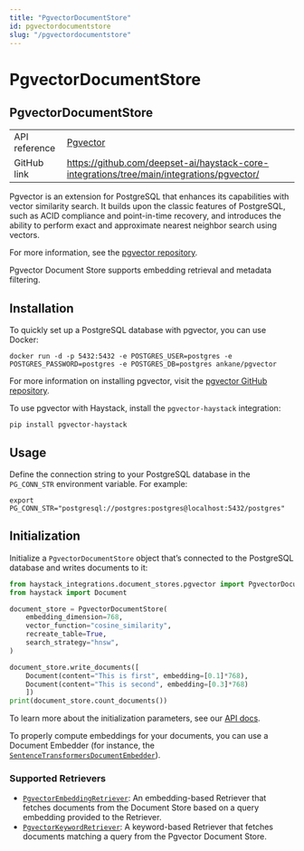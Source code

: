 ```yaml
---
title: "PgvectorDocumentStore"
id: pgvectordocumentstore
slug: "/pgvectordocumentstore"
---
```


# PgvectorDocumentStore

## PgvectorDocumentStore

|  |  |
| --- | --- |
| API reference | [Pgvector](/reference/integrations-pgvector)                                                       |
| GitHub link   | https://github.com/deepset-ai/haystack-core-integrations/tree/main/integrations/pgvector/ |

Pgvector is an extension for PostgreSQL that enhances its capabilities with vector similarity search. It builds upon the classic features of PostgreSQL, such as ACID compliance and point-in-time recovery, and introduces the ability to perform exact and approximate nearest neighbor search using vectors.

For more information, see the [pgvector repository](https://github.com/pgvector/pgvector).

Pgvector Document Store supports embedding retrieval and metadata filtering.

## Installation

To quickly set up a PostgreSQL database with pgvector, you can use Docker:

```shell
docker run -d -p 5432:5432 -e POSTGRES_USER=postgres -e POSTGRES_PASSWORD=postgres -e POSTGRES_DB=postgres ankane/pgvector
```

For more information on installing pgvector, visit the [pgvector GitHub repository](https://github.com/pgvector/pgvector).

To use pgvector with Haystack, install the `pgvector-haystack` integration:

```shell
pip install pgvector-haystack
```

## Usage

Define the connection string to your PostgreSQL database in the `PG_CONN_STR` environment variable. For example:

```shell Shell
export PG_CONN_STR="postgresql://postgres:postgres@localhost:5432/postgres"
```

## Initialization

Initialize a `PgvectorDocumentStore` object that’s connected to the PostgreSQL database and writes documents to it:

```python
from haystack_integrations.document_stores.pgvector import PgvectorDocumentStore
from haystack import Document

document_store = PgvectorDocumentStore(
    embedding_dimension=768,
    vector_function="cosine_similarity",
    recreate_table=True,
    search_strategy="hnsw",
)

document_store.write_documents([
    Document(content="This is first", embedding=[0.1]*768),
    Document(content="This is second", embedding=[0.3]*768)
    ])
print(document_store.count_documents())
```

To learn more about the initialization parameters, see our [API docs](/reference/integrations-pgvector#pgvectordocumentstore).

To properly compute embeddings for your documents, you can use a Document Embedder (for instance, the [`SentenceTransformersDocumentEmbedder`](../pipeline-components/embedders/sentencetransformersdocumentembedder.mdx)).

### Supported Retrievers

- [`PgvectorEmbeddingRetriever`](../pipeline-components/retrievers/pgvectorembeddingretriever.mdx): An embedding-based Retriever that fetches documents from the Document Store based on a query embedding provided to the Retriever.
- [`PgvectorKeywordRetriever`](../pipeline-components/retrievers/pgvectorembeddingretriever.mdx): A keyword-based Retriever that fetches documents matching a query from the Pgvector Document Store.
